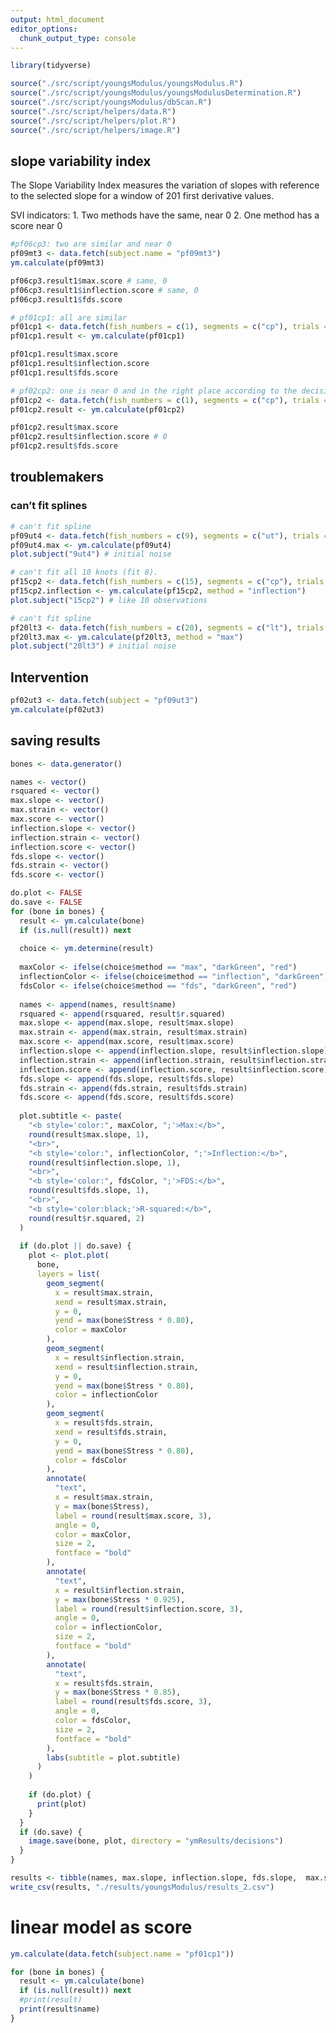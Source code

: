 ```yaml
---
output: html_document
editor_options: 
  chunk_output_type: console
---
```


```r
library(tidyverse)

source("./src/script/youngsModulus/youngsModulus.R")
source("./src/script/youngsModulus/youngsModulusDetermination.R")
source("./src/script/youngsModulus/dbScan.R")
source("./src/script/helpers/data.R")
source("./src/script/helpers/plot.R")
source("./src/script/helpers/image.R")
```


## slope variability index

The Slope Variability Index measures the variation of slopes with reference to the selected slope for a window of 201 first derivative values.

SVI indicators:
  1. Two methods have the same, near 0
  2. One method has a score near 0
```r
#pf06cp3: two are similar and near 0
pf09mt3 <- data.fetch(subject.name = "pf09mt3")
ym.calculate(pf09mt3)

pf06cp3.result1$max.score # same, 0
pf06cp3.result1$inflection.score # same, 0
pf06cp3.result1$fds.score

# pf01cp1: all are similar
pf01cp1 <- data.fetch(fish_numbers = c(1), segments = c("cp"), trials = c(1))
pf01cp1.result <- ym.calculate(pf01cp1)

pf01cp1.result$max.score
pf01cp1.result$inflection.score
pf01cp1.result$fds.score

# pf02cp2: one is near 0 and in the right place according to the decision tree
pf01cp2 <- data.fetch(fish_numbers = c(1), segments = c("cp"), trials = c(2))
pf01cp2.result <- ym.calculate(pf01cp2)

pf01cp2.result$max.score 
pf01cp2.result$inflection.score # 0
pf01cp2.result$fds.score
```


## troublemakers

### can't fit splines
```r
# can't fit spline
pf09ut4 <- data.fetch(fish_numbers = c(9), segments = c("ut"), trials = c(4))
pf09ut4.max <- ym.calculate(pf09ut4)
plot.subject("9ut4") # initial noise

# can't fit all 10 knots (fit 8).
pf15cp2 <- data.fetch(fish_numbers = c(15), segments = c("cp"), trials = c(2))
pf15cp2.inflection <- ym.calculate(pf15cp2, method = "inflection")
plot.subject("15cp2") # like 10 observations

# can't fit spline
pf20lt3 <- data.fetch(fish_numbers = c(20), segments = c("lt"), trials = c(3))
pf20lt3.max <- ym.calculate(pf20lt3, method = "max")
plot.subject("20lt3") # initial noise
```

## Intervention
```r
pf02ut3 <- data.fetch(subject = "pf09ut3")
ym.calculate(pf02ut3)
```



## saving results
```r
bones <- data.generator()
```

```r
names <- vector()
rsquared <- vector()
max.slope <- vector()
max.strain <- vector()
max.score <- vector()
inflection.slope <- vector()
inflection.strain <- vector()
inflection.score <- vector()
fds.slope <- vector()
fds.strain <- vector()
fds.score <- vector()
```

```r
do.plot <- FALSE
do.save <- FALSE
for (bone in bones) {
  result <- ym.calculate(bone)
  if (is.null(result)) next
  
  choice <- ym.determine(result)
  
  maxColor <- ifelse(choice$method == "max", "darkGreen", "red")
  inflectionColor <- ifelse(choice$method == "inflection", "darkGreen", "red")
  fdsColor <- ifelse(choice$method == "fds", "darkGreen", "red")
  
  names <- append(names, result$name)
  rsquared <- append(rsquared, result$r.squared)
  max.slope <- append(max.slope, result$max.slope)
  max.strain <- append(max.strain, result$max.strain)
  max.score <- append(max.score, result$max.score)
  inflection.slope <- append(inflection.slope, result$inflection.slope)
  inflection.strain <- append(inflection.strain, result$inflection.strain)
  inflection.score <- append(inflection.score, result$inflection.score)
  fds.slope <- append(fds.slope, result$fds.slope)
  fds.strain <- append(fds.strain, result$fds.strain)
  fds.score <- append(fds.score, result$fds.score)
  
  plot.subtitle <- paste(
    "<b style='color:", maxColor, ";'>Max:</b>",
    round(result$max.slope, 1),
    "<br>",
    "<b style='color:", inflectionColor, ";'>Inflection:</b>",
    round(result$inflection.slope, 1),
    "<br>",
    "<b style='color:", fdsColor, ";'>FDS:</b>",
    round(result$fds.slope, 1),
    "<br>",
    "<b style='color:black;'>R-squared:</b>",
    round(result$r.squared, 2)
  )
  
  if (do.plot || do.save) {
    plot <- plot.plot(
      bone,
      layers = list(
        geom_segment(
          x = result$max.strain,
          xend = result$max.strain,
          y = 0,
          yend = max(bone$Stress * 0.80),
          color = maxColor
        ),
        geom_segment(
          x = result$inflection.strain,
          xend = result$inflection.strain,
          y = 0,
          yend = max(bone$Stress * 0.80),
          color = inflectionColor
        ),
        geom_segment(
          x = result$fds.strain,
          xend = result$fds.strain,
          y = 0,
          yend = max(bone$Stress * 0.80),
          color = fdsColor
        ),
        annotate(
          "text",
          x = result$max.strain,
          y = max(bone$Stress),
          label = round(result$max.score, 3),
          angle = 0,
          color = maxColor,
          size = 2,
          fontface = "bold"
        ),
        annotate(
          "text",
          x = result$inflection.strain,
          y = max(bone$Stress * 0.925),
          label = round(result$inflection.score, 3),
          angle = 0,
          color = inflectionColor,
          size = 2,
          fontface = "bold"
        ),
        annotate(
          "text",
          x = result$fds.strain,
          y = max(bone$Stress * 0.85),
          label = round(result$fds.score, 3),
          angle = 0,
          color = fdsColor,
          size = 2,
          fontface = "bold"
        ),
        labs(subtitle = plot.subtitle)
      )
    )
  
    if (do.plot) {
      print(plot)
    }
  }
  if (do.save) {
    image.save(bone, plot, directory = "ymResults/decisions")
  }
}
```

```r
results <- tibble(names, max.slope, inflection.slope, fds.slope,  max.strain, inflection.strain, fds.strain, max.score, inflection.score, fds.score, rsquared)
write_csv(results, "./results/youngsModulus/results_2.csv")
```

# linear model as score

```r
ym.calculate(data.fetch(subject.name = "pf01cp1"))
```

```r
for (bone in bones) {
  result <- ym.calculate(bone)
  if (is.null(result)) next
  #print(result)
  print(result$name)
}
```







